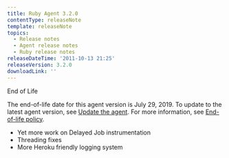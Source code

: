 ```yaml
---
title: Ruby Agent 3.2.0
contentType: releaseNote
template: releaseNote
topics:
  - Release notes
  - Agent release notes
  - Ruby release notes
releaseDateTime: '2011-10-13 21:25'
releaseVersion: 3.2.0
downloadLink: ''
---
```


<div id="watermark">
  End of Life
</div>

<div className="callout-important">
  <p>
    The end-of-life date for this agent version is July 29, 2019. To update to the latest agent version, see <a href="/docs/agents/manage-apm-agents/installation/update-new-relic-agent">Update the agent</a>. For more information, see <a href="/docs/agents/manage-apm-agents/maintenance/new-relic-agent-plugin-end-life-policy">End-of-life policy</a>.
  </p>
</div>

* Yet more work on Delayed Job instrumentation
* Threading fixes
* More Heroku friendly logging system
